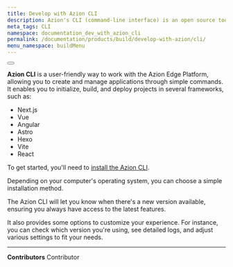 ```yaml
---
title: Develop with Azion CLI 
description: Azion's CLI (command-line interface) is an open source tool that enables the management of services offered by Azion.
meta_tags: CLI
namespace: documentation_dev_with_azion_cli
permalink: /documentation/products/build/develop-with-azion/cli/
menu_namespace: buildMenu
---
```


<Button href="/en/documentation/products/azion-cli/overview/" text="go to azion cli reference" variant="secondary"></Button>

**Azion CLI** is a user-friendly way to work with the Azion Edge Platform, allowing you to create and manage applications through simple commands. It enables you to initialize, build, and deploy projects in several frameworks, such as:

- Next.js 
- Vue
- Angular
- Astro
- Hexo
- Vite
- React

To get started, you'll need to [install the Azion CLI](/en/documentation/products/azion-cli/overview/). 

Depending on your computer's operating system, you can choose a simple installation method.

The Azion CLI will let you know when there's a new version available, ensuring you always have access to the latest features.

It also provides some options to customize your experience. For instance, you can check which version you're using, see detailed logs, and adjust various settings to fit your needs.



---


**Contributors** <ContributorList>Contributor</ContributorList>
